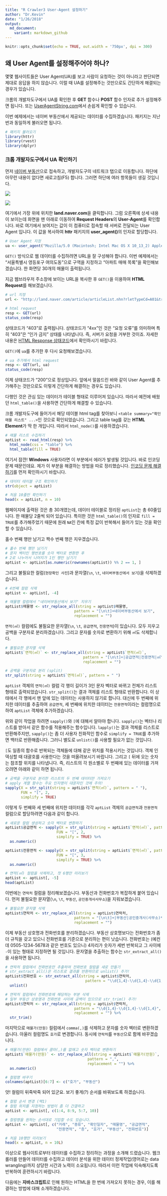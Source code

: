 ```yaml
---
title: "R Crawler3 User-Agent 설정하기"
author: "Dr.Kevin"
date: "1/26/2018"
output: 
  md_document:
    variant: markdown_github
---
```


```r
knitr::opts_chunk$set(echo = TRUE, out.width = '750px', dpi = 300)
```

## 왜 User Agent를 설정해주어야 하나?

몇몇 웹사이트들은 User Agent(UA)를 보고 사람이 요청하는 것이 아니라고 판단되면 제대로 응답을 하지 않습니다. 이럴 때 UA를 설정해주는 것만으로도 간단하게 해결되는 경우가 있습니다.

크롬의 개발자도구에서 UA를 확인한 후 **GET** 함수나 **POST** 함수 인자로 추가 설정해주면 됩니다. 또는 [UserAgentString.com](http://useragentstring.com/)에서 손쉽게 확인할 수 있습니다. 

이번 예제에서는 네이버 부동산에서 제공되는 데이터를 수집하겠습니다. 패키지는 지난 번과 동일하게 불러오면 됩니다. 

```r
# 패키지 불러오기
library(httr)
library(rvest)
library(dplyr)
```

### 크롬 개발자도구에서 UA 확인하기

먼저 [네이버 부동산](http://land.naver.com/)으로 접속하고, 개발자도구의 네트워크 탭으로 이동합니다. 하단에 아무런 내용이 없다면 새로고침(F5) 합니다. 그러면 하단에 여러 항목들이 생길 것입니다. 

![](https://github.com/MrKevinNa/MrKevinNa.github.io/blob/master/images/Chrome_DevTools/Chrome%20Developer%20Tools%20Network%204.png?raw=true)

![](https://github.com/MrKevinNa/MrKevinNa.github.io/blob/master/images/Chrome_DevTools/Chrome%20Developer%20Tools%20Network%205.png?raw=true)

여기에서 가장 위에 위치한 **land.naver.com**을 클릭합니다. 그럼 오른쪽에 상세 내용이 보이는데 화면을 맨 아래로 이동하여 **Request Headers**의 **User-Agent**를 확인합니다. 바로 여기에서 보여지는 값이 이 컴퓨터로 접속할 때 서버로 전달되는 User Agent 입니다. 이 값을 복사하여 **httr** 패키지의 **user_agent()**의 인자로 할당합니다.

```r
# User Agent 지정
ua <- user_agent("Mozilla/5.0 (Macintosh; Intel Mac OS X 10_13_2) AppleWebKit/537.36 (KHTML, like Gecko) Chrome/63.0.3239.132 Safari/537.36")
```

`GET()` 방식으로 웹 데이터를 수집하려면 URL을 잘 구성해야 합니다. 이번 예제에서는 "서울특별시 영등포구 여의도동"으로 구역을 지정하고 "아파트 매매 목록"을 확인해보겠습니다. 한 화면당 30개의 매물이 출력됩니다. 

지금 웹브라우저 주소창에 보이는 URL을 복사한 후 `GET()`을 이용하여 **HTML Request**를 해보겠습니다. 

```r
# url 지정
url <- "http://land.naver.com/article/articleList.nhn?rletTypeCd=A01&tradeTypeCd=A1&hscpTypeCd=A01%3AA03%3AA04&cortarNo=1156011000&articleOrderCode=&siteOrderCode=&cpId=&mapX=126.9310828&mapY=37.5213899&mapLevel=10&minPrc=&maxPrc=&minWrrnt=&maxWrrnt=&minLease=&maxLease=&minSpc=&maxSpc=&subDist=&mviDate=&hsehCnt=&rltrId=&mnex=&mHscpNo=&mPtpRange=&mnexOrder=&location=&ptpNo=&bssYm=&schlCd=&cmplYn="

# html request
resp <- GET(url)
status_code(resp)
```

상태코드가 "403"로 출력됩니다. 상태코드가 "4xx"인 것은 "요청 오류"를 의미하며 특히 "403"은 "인가 금지" 상태를 나타냅니다. 즉, 서버가 요청을 거부한 것이죠. 자세한 내용은 [HTML Response 상태코드](https://ko.wikipedia.org/wiki/HTTP_%EC%83%81%ED%83%9C_%EC%BD%94%EB%93%9C)에서 확인하시기 바랍니다. 

`GET()`에 `ua`를 추가한 후 다시 요청해보겠습니다. 

```r
# ua 추가해서 html request
resp <- GET(url, ua)
status_code(resp)
```

이제 상태코드가 "200"으로 정상입니다. 앞에서 말씀드린 바와 같이 User Agent를 추가해주는 것만으로도 이렇게 간단하게 해결하는 경우도 있습니다.

다행인 것은 관심 있는 데이터가 테이블 형태로 이루어져 있습니다. 따라서 예전에 배웠던 `html_table()`을 사용하면 간단하게 해결할 수 있습니다. 

크롬 개발자도구에 들어가서 해당 테이블 html tag를 찾아보니 `<table summary="확인매물 리스트" ...>`인 것으로 확인되었습니다. 그리고 table tag를 갖는 **HTML Element**가 딱 한 개입니다. 따라서 `html_node()`를 사용하겠습니다. 

```r
# 매물 리스트 수집하기
aptList <- read_html(resp) %>% 
  html_node(css = "table") %>% 
  html_table(fill = TRUE)
```

여기서 잠깐! **Windows** 사용자라면 이 부분에서 에러가 발생될 것입니다. 바로 인코딩 문제 때문인데요. 제가 이 부분을 해결하는 방법을 따로 정리했습니다. [인코딩 문제 해결하기](https://mrkevinna.github.io/%EC%9D%B8%EC%BD%94%EB%94%A9-%EB%AC%B8%EC%A0%9C-%ED%95%B4%EA%B2%B0%ED%95%98%EA%B8%B0/)를 먼저 확인하시기 바랍니다.

```r
# 데이터 테이블 구조 확인하기
str(object = aptList)

# 처음 10줄만 확인하기
head(x = aptList, n = 10)
```

웹페이지에 출력된 것은 총 30개였는데, 데이터 테이블로 정리된 `aptList`는 총 60줄입니다. 한 매물당 2줄씩 되어 있습니다. 특이한 것은 `html_table()`의 인자로 `fill = TRUE`를 추가해주었기 때문에 원래 `NA`인 칸에 특정 값이 반복해서 들어가 있는 것을 확인할 수 있습니다.

홀수 번째 행만 남기고 짝수 번째 행은 지우겠습니다.

```r
# 홀수 번째 행만 남기기
# 문자 벡터인 행번호를 숫자 벡터로 변환한 후 
# 2로 나누어서 나머지가 1인 행만 남기기 
aptList <- aptList[as.numeric(rownames(aptList)) %% 2 == 1, ]
```

그리고 불필요한 컬럼(`현장확인 사진`)과 문자열(`\n`, `\t`, `네이버부동산에서 보기`)을 삭제하겠습니다.

```r
# 4번째 컬럼 삭제
aptList <- aptList[, -4]

# 매물명 컬럼에서 "네이버부동산에서 보기" 지우기
aptList$매물명 <- str_replace_all(string = aptList$매물명, 
                               pattern = "[\n\t]+네이버부동산에서 보기",
                               replacement = "")
```

`면적(㎡)` 컬럼에도 불필요한 문자열(`\n`, `\t`, `공급면적`, `전용면적`)이 있습니다. 모두 지우고 공백을 구분자로 분리하겠습니다. 그리고 문자를 숫자로 변환하기 위해 `㎡`도 삭제합니다.

```r
# 불필요한 문자열 삭제
aptList$`면적(㎡)` <- str_replace_all(string = aptList$`면적(㎡)`, 
                                   pattern = "[\n\t]+|공급면적|전용면적|㎡",
                                   replacement = "")

# 공백을 구분자로 분리 (split)
str_split(string = aptList$`면적(㎡)`, pattern = " ")
```

`aptList` 객체의 `면적(㎡)` 컬럼 각 행이 길이가 3인 문자 벡터로 바뀌고 전체가 리스트 형태로 출력되었습니다. `str_split()`는 결과 객체를 리스트 형태로 반환합니다. 이 상태에서 각 행에서 맨 앞에 있는 데이터는 사용하지 않기로 합니다. 대신에 두 번째에 위치한 데이터를 추출하여 `공급면적`, 세 번째에 위치한 데이터는 `전용면적`이라는 컬럼명으로 하여 `aptList` 객체에 추가하겠습니다.

위와 같이 작업을 하려면 `sapply()`와 `[`에 대해서 알아야 합니다. `sapply()`는 벡터나 리스트를 받아서 같은 함수를 적용해주는 함수입니다. `lapply()`는 결과 객체를 리스트로 반환해주지만, `sapply()`는 좀 더 사용자 친화적인 함수로 `simplify = TRUE`를 추가하면 백터로 반환해줍니다. 그러니 별도로 `unlist()`를 사용할 필요가 없는 것입니다. 

`[`도 일종의 함수로 반복되는 객체들에 대해 같은 위치를 적용시키는 것입니다. 객체 인덱싱할 때 대괄호를 사용한다는 것을 떠올려보시기 바랍니다. 그리고 `[` 뒤에 오는 숫자는 참조할 위치를 나타냅니다. 즉, 리스트의 각 원소별로 두 번째에 있는 데이터를 가져오려면 아래와 같이 하면 됩니다. 

```r
# 공백을 구분자로 분리한 리스트의 두 번째 데이터만 가져오기
# apply 계열 함수는 주요 인자명이 대문자인 것에 주의! 
sapply(X = str_split(string = aptList$`면적(㎡)`, pattern = " "),
       FUN = "[", 2,
       simplify = TRUE)
```

이렇게 두 번째와 세 번째에 위치한 데이터를 각각 `aptList` 객체의 `공급면적`과 `전용면적` 컬럼으로 할당하려면 다음과 같이 합니다. 

```r
# 새로운 컬럼 생성하고 숫자 벡터로 변환하기
aptList$공급면적 <- sapply(X = str_split(string = aptList$`면적(㎡)`, pattern = " "),
                       FUN = "[", 2,
                       simplify = TRUE) %>% 
  as.numeric()

aptList$전용면적 <- sapply(X = str_split(string = aptList$`면적(㎡)`, pattern = " "),
                       FUN = "[", 3,
                       simplify = TRUE) %>% 
  as.numeric()

# 면적(㎡) 컬럼을 삭제하고, 첫 6행만 미리보기
aptList <- aptList[, -5]
head(aptList)
```

이번에는 `연락처` 컬럼을 정리해보겠습니다. 부동산과 전화번호가 복잡하게 붙어 있습니다. 먼저 불필요한 문자열(`\n`, `\t`, `부동산`, `공인중개사사무소`)을 지워보겠습니다.

```r
# 불필요한 문자열 삭제
aptList$연락처 <- str_replace_all(string = aptList$연락처, 
                               pattern = "[\n\t]+|부동산|공인중개사(사무소)*",
                               replacement = "")
```

이제 부동산 상호명과 전화번호를 분리하겠습니다. 부동산 상호명보다는 전화번호가 좀 더 규칙을 갖고 있으니 전화번호를 기준으로 분리하는 편이 낫습니다. 전화번호는 (예컨데 0505-1234-5678과 같은 번호도 있으니) 4자리가 숫자가 세번 반복되고 그 사이에 `-`이 있는 형태로 지정하면 될 것입니다. 문자열을 추출하는 함수는 `str_extract_all()`을 사용하면 됩니다. 

```r
# 연락처 컬럼에서 전화번호만 추출하여 전화번호 컬럼을 새로 만들기
# str_extract_all()은 리스트로 결과를 반환하므로 unlist() 추가!
aptList$전화번호 <- str_extract_all(string = aptList$연락처,
                                    pattern = "\\d{1,4}-\\d{1,4}-\\d{1,4}") %>% 
  unlist()

# 연락처 컬럼에서 전화번호에 해당하는 부분 삭제
# 일부 부동산 상호명과 전화번호 사이에 공백이 있으므로 str_trim() 추가!
aptList$연락처 <- str_replace_all(string = aptList$연락처, 
                               pattern = "\\d{1,4}-\\d{1,4}-\\d{1,4}",
                               replacement = "") %>% 
  str_trim()
```

마지막으로 `매물가(만원)` 컬럼에서 `comma(,)`를 삭제하고 문자를 숫자 벡터로 변환하겠습니다. 아울러 컬럼명도 `호가`로 변경합니다. 동시에 `연락처`를 `부동산`으로 함께 바꾸겠습니다. 

```r
# 매물가(만원) 컬럼에서 콤마(,)를 없애고 숫자 벡터로 변환하기
aptList$`매물가(만원)` <- str_replace_all(string = aptList$`매물가(만원)`, 
                                     pattern = ",",
                                     replacement = "") %>% 
  as.numeric()

# 컬럼명 바꾸기
colnames(aptList)[6:7] <- c("호가", "부동산")
```

앗! 컬럼이 뒤죽박죽 되어 있군요. 보기 좋게(?) 순서를 바꿔보도록 하겠습니다. 

```r
# 컬럼 순서 변경 (택1)
# 컬럼 위치를 지정하는 방법이 좀 더 간결하고
aptList <- aptList[, c(1:4, 8:9, 5:7, 10)]

# 컬럼명을 원하는 순서대로 기입할 수도 있습니다. 
aptList <- aptList[, c("거래", "종류", "확인일자", "매물명", "공급면적", 
                       "전용면적", "층", "호가", "부동산", "전화번호")]

# 처음 10행만 미리보기
head(x = aptList, n = 10L)
```

이상으로 웹사이트로부터 데이터를 수집하고 정리하는 과정을 소개해 드렸습니다. 웹크롤러를 만들어 데이터를 수집하고 데이터 분석을 위한 데이터 정제작업(영어로는 data wrangling)까지 상당한 시간과 노력이 소요됩니다. 따라서 이런 작업에 익숙해지도록 반복하여 훈련하시기 바랍니다.

다음에는 **자바스크립트**로 인해 원하는 HTML을 한 번에 가져오지 못하는 경우, 이를 해결하는 방법에 대해 소개하겠습니다.